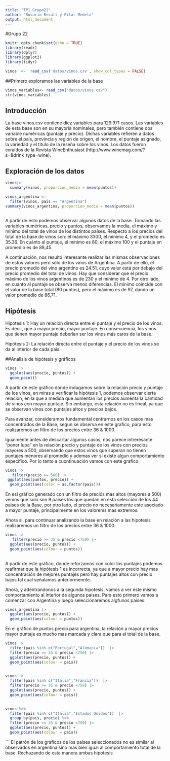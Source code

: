 ```yaml
---
title: "TP1_Grupo22"
author: "Rosario Recalt y Pilar Medela"
output: html_document
---
```


#Grupo 22

```r
knitr::opts_chunk$set(echo = TRUE)
library(readr)
library(dplyr)
library(ggplot2)
library(tidyr)
```

```r
vinos  <-  read_csv('datos/vinos.csv', show_col_types = FALSE)
```

##Primero exploramos las variables de la base

```r
vinos_variables<- read_csv("datos/vinos.csv")
str(vinos_variables)
```

## Introducción

La base vinos.csv contiene diez variables para 129.971 casos. Las variables de esta base son en su mayoría nominales, pero también contiene dos variable numéricas (puntaje y precio). Dichas variables refieren a datos sobre el país, provincia y región de origen, el nombre, el puntaje asignado, la variedad y el título de la reseña sobre los vinos. Los datos fueron exraídos de la Revista WineEnthusiast (http://www.winemag.com/?s=&drink_type=wine).

## Exploración de los datos


```r
vinos|>
  summary(vinos, proporcion_media = mean(puntos))

```

```r
vinos_argentina <-
  filter(vinos, pais == "Argentina")
summary(vinos_argentina, proporcion_media = mean(puntos))
 
```


A partir de esto podemos observar algunos datos de la base. Tomando las variables numéricas, precio y puntos, observamos la media, el máximo y mínimo del total de vinos de los distintos países. Respecto a los precios del total de la base de vinos son: el máximo 3300, el mínimo 4, y el promedio es 35.36. En cuánto al puntaje, el mínimo es 80, el máximo 100 y el puntaje en promedio es de 88,45.

A continuación, nos resultó interesante realizar las mismas observaciones de estos valores pero sólo de los vinos de Argentina. A partir de ello, el precio promedio del vino argentino es 24.51, cuyo valor está por debajo del precio promedio del total de vinos. Hay que considerar que el precio máximo de los vinos argentinos es de 230 y el mínimo de 4. Por otro lado, en cuanto al puntaje se observa menos diferencias. El mínimo coincide con el valor de la base total (80 puntos), pero el máximo es de 97, dando un valor promedio de 86,71.


## Hipótesis

Hipótesis 1: Hay un relación directa entre el puntaje y el precio de los vinos. Es decir, que a mayor precio, mayor puntaje. En consecuencia, los vinos que tienen mayor puntaje deberían ser los vinos más caros de la base. 

Hipótesis 2: La relación directa entre el puntaje y el precio de los vinos se da al interior de cada pais.

##Análisis de hipótesis y gráficos


```r
vinos |>
  ggplot(aes(precio, puntos)) +
  geom_point()
```
A partir de este gráfico dónde indagamos sobre la relación precio y puntaje de los vinos, en miras a verificar la hipótesis 1, podemos observar cierta relación, en la que a medida que aumentan los precios aumenta la cantidad de vinos con mayor puntaje. Sin embargo, esta relación no es lineal, ya que se observan vinos con puntajes altos y precios bajos. 

Para avanzar, consideramos fundamental centrarnos en los casos mas concentrados de la Base, segun se observa en este grafico, para esto realizaremos un filtro de los precios entre 36 & 1000. 

Igualmente antes de descartar algunos casos, nos parece intreresante "poner lupa" en la relación precio y puntaje de los vinos con precios mayores a 500, observando que estos vinos que superan no tienen puntajes menores al promedio y ademas ver si existe algun comportamiento especifico. Por lo tanto a cuontinuación vamos con este grafico:


```r
vinos |>
   filter(precio >= 500) |>
 ggplot(aes(puntos, precio)) +
  geom_point(aes(color = as.factor(pais))) 
```
En esl gráfico generado con un filtro de preciós mas altos (mayores a 500) vemos que solo son 9 paises los que quedan en esta selección de los 44 paises de la Base, por otro lado, el precio no necesariamente este asociado a mayor puntaje, principalmente en los valorems mas extremos. 

Ahora si, para continuar analizando la base en relación a las hipotesis realizaremos un filtro de los precios entre 36 & 1000. 

```r
vinos |>
   filter(precio >= 35 & precio <750) |>
  ggplot(aes(precio, puntos)) +
  geom_point(aes(colour = puntos))
 
```

A partir de este gráfico, donde reforzamos con color los puntajes podemos reafirmar que la hipótesis 1 es incorrecta, ya que a mayor precio hay mas concentración de mejores puntajes pero hay puntajes altos con precio bajos tal cual señalamos anteriormennte.

Ahora, y adentrandonos a la segunda hipotesis, vamos a ver este mismo comportamiento al interior de algunos paises. Para esto primero vamos a comenzar con Argentina y luego seleccionaremos algfunos paises. 


```r
vinos_argentina |>
  ggplot(aes(precio, puntos)) +
  geom_point(aes(colour = puntos))
```
En el gráfico de puntos precio para argentina, la relación a mayor precios mayor puntaje es mucho mas marcada y clara que para el total de la base.

```r
vinos |>
  filter(pais %in% c("Portugal","Alemania"))  |>
  filter(precio >= 35 & precio <750) |>
  ggplot(aes(precio, puntos)) +
  geom_point(aes(colour = pais))
 

```
```r
vinos |>
  filter(pais %in% c("Italia","Francia"))  |>
  filter(precio >= 35 & precio <750) |>
  ggplot(aes(precio, puntos)) +
  geom_point(aes(colour = pais))
 

```
```r
vinos %>%
  filter(pais %in% c("Italia","Estados Unidos"))  |>
  group_by(pais, precio) %>%
  filter(precio >= 35 & precio <750) |>
  ggplot(aes(precio, puntos)) +
  geom_point(aes(colour = pais))
```
```
El patrón de los graficos de los paises seleccionados no es similar al observados en argentina sino mas bien igual al comportamiento total de la base. Rechazando de esta manera ambas hipotesis
